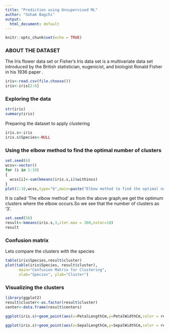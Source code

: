 ---
title: "Prediction using Unsupervised ML"
author: "Soham Bagchi"
output:
  html_document: default
---

```{r setup, include=FALSE}
knitr::opts_chunk$set(echo = TRUE) 
```

### ABOUT THE DATASET

The Iris flower data set or Fisher's Iris data set is a multivariate data set introduced by the British statistician, eugenicist, and biologist Ronald Fisher in his 1936 paper .

```{r}
iris<-read.csv(file.choose())
iris<-iris[2:6]
```
### Exploring the data
```{r}
str(iris)
summary(iris)
```
Preparing the dataset to apply clustering
```{r}
iris.s<-iris
iris.s$Species<-NULL

```
### Using the elbow method to find the optimal number of clusters
```{r}
set.seed(6)
wcss<-vector()
for (i in 1:10)
{
  wcss[i]<-sum(kmeans(iris.s,i)$withinss)
}
plot(1:10,wcss,type="b",main=paste("Elbow method to find the optimal number of clusters"),xlab="Number of clusters",ylab="Within cluster sum square")

``` 
  
  It is called 'The elbow method' as from the above graph,we get the optimum clusters  where the elbow occurs.So we see that the number of clusters as  '3'.

```{r}
set.seed(56)
result<-kmeans(iris.s,3,iter.max = 300,nstar=10)
result
```
### Confusion matrix
Lets compare the clusters with the species
```{r}

table(iris$Species,result$cluster)
plot(table(iris$Species, result$cluster),
      main="Confusion Matrix for Clustering",
      xlab="Species", ylab="Cluster")
```

### Visualizing the clusters

```{r}
library(ggplot2)
result$cluster<-as.factor(result$cluster)
center<-data.frame(result$centers)

ggplot(iris.s)+geom_point(aes(x=PetalLengthCm,y=PetalWidthCm,color = result$cluster))+geom_point(data=center,aes(x=PetalLengthCm,y=PetalWidthCm),shape=5,color="black",size=4)+labs(x="Petal Length(in cm)",y="Petal Width(in cm)")+ggtitle("Visualizing the clusters",subtitle = "on petal length and petal width")

ggplot(iris.s)+geom_point(aes(x=SepalLengthCm,y=SepalWidthCm,color = result$cluster))+geom_point(data=center,aes(x=SepalLengthCm,y=SepalWidthCm),shape=5,color="black",size=4)+labs(x="Sepal Length(in cm)",y="Sepal Width(in cm)")+ggtitle("Visualizing the clusters",subtitle = "on sepal length and sepal width")

```



